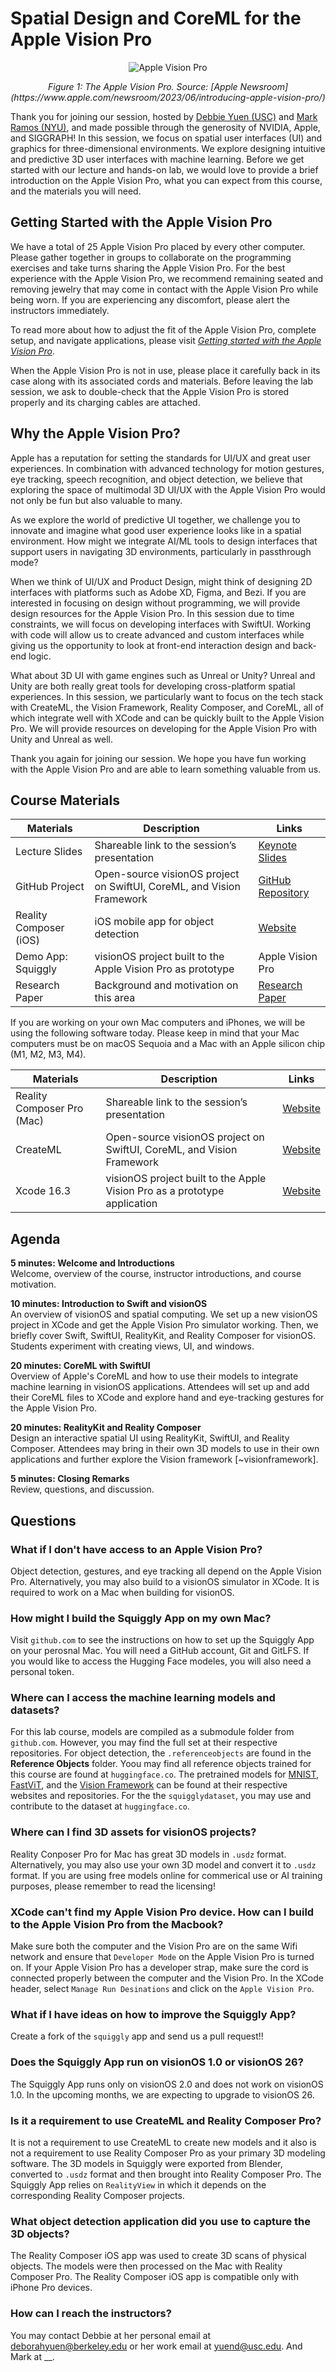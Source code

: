 # Spatial Design and CoreML for the Apple Vision Pro

<p align="center">
  <img src="https://www.apple.com/newsroom/images/media/introducing-apple-vision-pro/Apple-WWDC23-Vision-Pro-glass-230605_big.jpg.large_2x.jpg" alt="Apple Vision Pro"/>
</p>

<p align="center"><em>Figure 1: The Apple Vision Pro. Source: [Apple Newsroom](https://www.apple.com/newsroom/2023/06/introducing-apple-vision-pro/)</em></p>

Thank you for joining our session, hosted by [Debbie Yuen (USC)](https://www.linkedin.com/in/deborahyuen/) and [Mark Ramos (NYU)](), and made possible through the generosity of NVIDIA, Apple, and SIGGRAPH! In this session, we focus on spatial user interfaces (UI) and graphics for three-dimensional environments. We explore designing intuitive and predictive 3D user interfaces with machine learning. Before we get started with our lecture and hands-on lab, we would love to provide a brief introduction on the Apple Vision Pro, what you can expect from this course, and the materials you will need. 

## Getting Started with the Apple Vision Pro

We have a total of 25 Apple Vision Pro placed by every other computer. Please gather together in groups to collaborate on the programming exercises and take turns sharing the Apple Vision Pro. For the best experience with the Apple Vision Pro, we recommend remaining seated and removing jewelry that may come in contact with the Apple Vision Pro while being worn. If you are experiencing any discomfort, please alert the instructors immediately. 

To read more about how to adjust the fit of the Apple Vision Pro, complete setup, and navigate applications, please visit [*Getting started with the Apple Vision Pro*](https://support.apple.com/guide/apple-vision-pro/get-started-with-apple-vision-pro-tan489cfe222/visionos).

When the Apple Vision Pro is not in use, please place it carefully back in its case along with its associated cords and materials. Before leaving the lab session, we ask to double-check that the Apple Vision Pro is stored properly and its charging cables are attached. 

## Why the Apple Vision Pro? 
Apple has a reputation for setting the standards for UI/UX and great user experiences. In combination with advanced technology for motion gestures, eye tracking, speech recognition, and object detection, we believe that exploring the space of multimodal 3D UI/UX with the Apple Vision Pro would not only be fun but also valuable to many.

As we explore the world of predictive UI together, we challenge you to innovate and imagine what good user experience looks like in a spatial environment. How might we integrate AI/ML tools to design interfaces that support users in navigating 3D environments, particularly in passthrough mode? 

When we think of UI/UX and Product Design, might think of designing 2D interfaces with platforms such as Adobe XD, Figma, and Bezi. If you are interested in focusing on design without programming, we will provide design resources for the Apple Vision Pro. In this session due to time constraints, we will focus on developing interfaces with SwiftUI.  Working with code will allow us to create advanced and custom interfaces while giving us the opportunity to look at front-end interaction design and back-end logic. 

What about 3D UI with game engines such as Unreal or Unity? Unreal and Unity are both really great tools for developing cross-platform spatial experiences. In this session, we particularly want to focus on the tech stack with CreateML, the Vision Framework, Reality Composer, and CoreML, all of which integrate well with XCode and can be quickly built to the Apple Vision Pro. We will provide resources on developing for the Apple Vision Pro with Unity and Unreal as well. 

Thank you again for joining our session. We hope you have fun working with the Apple Vision Pro and are able to learn something valuable from us. 

## Course Materials
| Materials            | Description                                          | Links                                      |
|----------------------|------------------------------------------------------|-------------------------------------------|
| Lecture Slides       | Shareable link to the session’s presentation         | [Keynote Slides]()                             |
| GitHub Project       | Open-source visionOS project on SwiftUI, CoreML, and Vision Framework | [GitHub Repository]()         |
| Reality Composer (iOS) | iOS mobile app for object detection                  | [Website](https://apps.apple.com/us/app/reality-composer/id1462358802) |
| Demo App: Squiggly   | visionOS project built to the Apple Vision Pro as prototype | Apple Vision Pro                       |
| Research Paper       | Background and motivation on this area               | [Research Paper]()                             |

If you are working on your own Mac computers and iPhones, we will be using the following software today. Please keep in mind that your Mac computers must be on macOS Sequoia and a Mac with an Apple silicon chip (M1, M2, M3, M4).

| Materials               | Description                                           | Links                                                                                                                                              |
|-------------------------|-------------------------------------------------------|---------------------------------------------------------------------------------------------------------------------------------------------------|
| Reality Composer Pro (Mac) | Shareable link to the session’s presentation         | [Website](https://developer.apple.com/augmented-reality/tools/)                                                                                   |
| CreateML               | Open-source visionOS project on SwiftUI, CoreML, and Vision Framework | [Website](https://developer.apple.com/machine-learning/create-ml/)                                                                     |
| Xcode 16.3            | visionOS project built to the Apple Vision Pro as a prototype application | [Website](https://developer.apple.com/documentation/Xcode-Release-Notes/xcode-26-release-notes)                                        |


## Agenda
**5 minutes: Welcome and Introductions**  
Welcome, overview of the course, instructor introductions, and course motivation.

**10 minutes: Introduction to Swift and visionOS**  
An overview of visionOS and spatial computing. We set up a new visionOS project in XCode and get the Apple Vision Pro simulator working. Then, we briefly cover Swift, SwiftUI, RealityKit, and Reality Composer for visionOS. Students experiment with creating views, UI, and windows.

**20 minutes: CoreML with SwiftUI**  
Overview of Apple's CoreML and how to use their models to integrate machine learning in visionOS applications. Attendees will set up and add their CoreML files to XCode and explore hand and eye-tracking gestures for the Apple Vision Pro.

**20 minutes: RealityKit and Reality Composer**  
Design an interactive spatial UI using RealityKit, SwiftUI, and Reality Composer. Attendees may bring in their own 3D models to use in their own applications and further explore the Vision framework [~visionframework].

**5 minutes: Closing Remarks**  
Review, questions, and discussion.

## Questions
### What if I don't have access to an Apple Vision Pro? 
Object detection, gestures, and eye tracking all depend on the Apple Vision Pro. Alternatively, you may also build to a visionOS simulator in XCode. It is required to work on a Mac when building for visionOS. 

### How might I build the Squiggly App on my own Mac? 
Visit `github.com` to see the instructions on how to set up the Squiggly App on your perosnal Mac. You will need a GitHub account, Git and GitLFS. If you would like to access the Hugging Face modeles, you will also need a personal token. 

### Where can I access the machine learning models and datasets? 
For this lab course, models are compiled as a submodule folder from `github.com`. However, you may find the full set at their respective repositories. For object detection, the `.referenceobjects` are found in the **Reference Objects** folder. Yoou may find all reference objects trained for this course are found at `huggingface.co`. The pretrained models for [MNIST](), [FastViT](), and the [Vision Framework]() can be found at their respective websites and repositories. For the the `squigglydataset`, you may use and contribute to the dataset at `huggingface.co`.

### Where can I find 3D assets for visionOS projects?
Reality Conposer Pro for Mac has great 3D models in `.usdz` format. Alternatively, you may also use your own 3D model and convert it to `.usdz` format. If you are using free models online for commerical use or AI training purposes, please remember to read the licensing!

### XCode can't find my Apple Vision Pro device. How can I build to the Apple Vision Pro from the Macbook? 
Make sure both the computer and the Vision Pro are on the same Wifi network and ensure that `Developer Mode` on the Apple Vision Pro is turned on. If your Apple Vision Pro has a developer strap, make sure the cord is connected properly between the computer and the Vision Pro. In the XCode header, select `Manage Run Desinations` and click on the `Apple Vision Pro`. 

### What if I have ideas on how to improve the Squiggly App? 
Create a fork of the `squiggly` app and send us a pull request!!

### Does the Squiggly App run on visionOS 1.0 or visionOS 26? 
The Squiggly App runs only on visionOS 2.0 and does not work on visionOS 1.0. In the upcoming months, we are expecting to upgrade to visionOS 26. 

### Is it a requirement to use CreateML and Reality Composer Pro? 
It is not a requirement to use CreateML to create new models and it also is not a requirement to use Reality Composer Pro as your primary 3D modeling software. The 3D models in Squiggly were exported from Blender, converted to `.usdz` format and then brought into Reality Composer Pro. The Squiggly App relies on `RealityView` in which it depends on the corresponding Reality Composer projects. 

### What object detection application did you use to capture the 3D objects? 
The Reality Composer iOS app was used to create 3D scans of physical objects. The models were then processed on the Mac with Reality Composer Pro. The Reality Composer iOS app is compatible only with iPhone Pro devices.

### How can I reach the instructors? 
You may contact Debbie at her personal email at [deborahyuen@berkeley.edu]() or her work email at [yuend@usc.edu](). And Mark at __.
